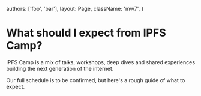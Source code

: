 


  authors: ['foo', 'bar'],
  layout: Page,
  className: 'mw7',
}

# What should I expect from IPFS Camp?

IPFS Camp is a mix of talks, workshops, deep dives and shared experiences building the next generation of the internet.

Our full schedule is to be confirmed, but here's a rough guide of what to expect.

<Schedule schedule={useRouteData().schedule} />
